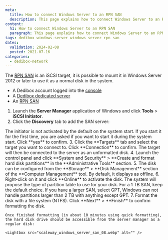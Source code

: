```yaml
---
meta: 
  title: How to connect Windows Server to an RPN SAN
  description: This page explains how to connect Windows Server to an RPN SAN
content:
  h1: How to connect Windows Server to an RPN SAN
  paragraph: This page explains how to connect Windows Server to an RPN SAN
tags: dedibox windows-server windows server rpn san
dates:
  validation: 2024-02-08
  posted: 2021-07-16
categories:
  - dedibox-network
---
```


The [RPN SAN](/dedibox-network/rpn/concepts/#rpn-san) is an iSCSI target, it is possible to mount it in Windows Server 2012 or later to use it as a normal disk in the system.

<Macro id="requirements" />

- A Dedibox account logged into the [console](https://console.online.net)
- A [Dedibox dedicated server](https://www.scaleway.com/en/dedibox)
- An [RPN SAN](https://www.scaleway.com/en/dedibox/storage/)

1. Launch the **Server Manager** application of Windows and click **Tools** > **iSCSI Initiator**.
    <Lightbox src="scaleway_windows_server_san_01.webp" alt="" />
2. Click the **Discovery** tab to add the SAN server:
    <Lightbox src="scaleway_windows_server_san_02.webp" alt="" />

  <Message type="tip">
    The initiator is not activated by the default on the system start. If you start it for the first time, you are asked if you want to start it during the system start. Click **yes** to confirm.
  </Message>
3. Click the **Targets** tab and select the target you want to connect to. Click **Connection** to confirm. The target will then be connected to the server as an unformatted disk.
    <Lightbox src="scaleway_windows_server_san_03.webp" alt="" />
4. Launch the control panel and click **System and Security** > **Create and format hard disk partitions** in the **Administrative Tools** section.
    <Lightbox src="scaleway_windows_server_san_04.webp" alt="" />
5. The disk can be configured from the **Storage** > **Disk Management** section of the **Computer Management** tool. By default, it displays as offline.
    <Lightbox src="scaleway_windows_server_san_05.webp" alt="" />
6. Right-click on it and click **Online** to activate the disk. The system will propose the type of partition table to use for your disk.
    <Lightbox src="scaleway_windows_server_san_06.webp" alt="" />

  <Message type="tip">
    For a 1 TB SAN, keep the default choice. If you have a larger SAN, select GPT, Windows can not handle partitions larger than 2 TB with anything except GPT.
  </Message>
7. Format the disk with a file system (NTFS). Click **Next** > **Finish** to confirm formatting the disk.
    <Lightbox src="scaleway_windows_server_san_07.webp" alt="" />

    Once finished formatting (in about 10 minutes using quick formatting), the hard disk drive should be accessible from the server manager as a regular disk:

    <Lightbox src="scaleway_windows_server_san_08.webp" alt="" />


